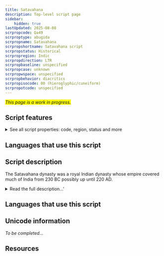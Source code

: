 ```yaml
---
title: Satavahana
description: Top-level script page
sidebar:
    hidden: true
lastUpdated: 2025-08-08
scrpropcode: Qa49
scrproptype: abugida
scrpropname: Satavahana
scrpropshortname: Satavahana script
scrpropstatus: Historical
scrpropregion: Indic
scrpropdirection: LTR
scrpropbaseline: unspecified
scrpropcase: unknown
scrpropwspace: unspecified
scrpropbehavior: diacritics
scrpropisocode: 00 (hieroglyphic/cuneiform)
scrpropotcode: unspecified
---
```


<span style='background-color:yellow'>_This page is a work in progress._</span>


## Script features

<details>
<summary> See all script properties: code, region, status and more</summary>
<ScriptInfo />
</details>

## Languages that use this script

<WsList script='Qa49' wsMax='5' />

## Script description

The Satavahana dynasty was a royal Indian dynasty whose empire covered much of India from 230 BC possibly up until 220 AD.

<details>
<summary>Read the full description...'</summary>Satavahana rulers encouraged the use of the Prakrit language, although Sanskrit and Telegu were also used. They wrote in a Brahmic script about which little is known. The script appears to be closely related to [Brahmi](/scrlang/script-qa49) and there are conflicting reports as to whether they are simply variations of the same script.

_This script is not currently recognized by the [ISO 15924 standard](http://www.unicode.org/iso15924/), but is included in ScriptSource for research purposes. If you have any information on this script, please add the information to this site. Your contributions can be a great help in refining and expanding the ISO 15924 standard. The [Script Encoding Initiative](http://www.linguistics.berkeley.edu/sei/) is working to support the inclusion of this script in the standard, and contributions here will support their efforts._
</details>

## Languages that use this script

<WsList script='Qa49' wsMax='5' />

## Unicode information

_To be completed..._

## Resources

<ScriptResources detailSummary='seemore' />

